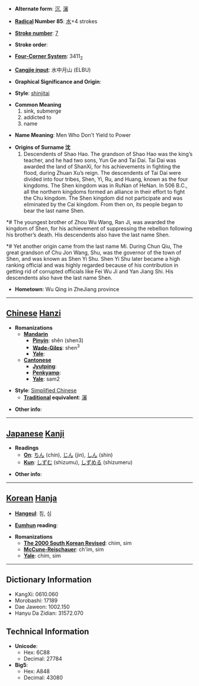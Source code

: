 * '''Alternate form''': [[沉]], [[瀋]]

* '''[[Wiktionary:Chinese radical index| Radical]] Number 85''': [[Wiktionary:Chinese radical index 水|水]]+4 strokes

* '''[[Wiktionary:Chinese total strokes index|Stroke number]]''': [[Wiktionary:Chinese total strokes index 7|7]]

* '''Stroke order''': 

* '''[[Wiktionary:Chinese four corner index|Four-Corner System]]''': 3411<sub>2</sub>

* '''[[Wiktionary:Chinese Cangjie index|Cangjie input]]''': 水中月山 (ELBU)

* '''Graphical Significance and Origin''': 

* '''Style''': [[shinjitai]] 

* '''Common Meaning'''
*# sink, submerge
*# addicted to
*# name

* '''Name Meaning''': Men Who Don't Yield to Power

* '''Origins of Surname 沈'''
*# Descendents of Shao Hao. The grandson of Shao Hao was the king’s teacher, and he had two sons, Yun Ge and Tai Dai. Tai Dai was awarded the land of ShanXi, for his achievements in fighting the flood, during Zhuan Xu’s reign. The descendents of Tai Dai were divided into four tribes, Shen, Yi, Ru, and Huang, known as the four kingdoms. The Shen kingdom was in RuNan of HeNan. In 506 B.C., all the northern kingdoms formed an alliance in their effort to fight the Chu kingdom. The Shen kingdom did not participate and was eliminated by the Cai kingdom. From then on, its people began to bear the last name Shen.

*# The youngest brother of Zhou Wu Wang, Ran Ji, was awarded the kingdom of Shen, for his achievement of suppressing the rebellion following his brother’s death. His descendents also have the last name Shen.

*# Yet another origin came from the last name Mi. During Chun Qiu, The great grandson of Chu Jon Wang, Shu, was the governor of the town of Shen, and was known as Shen Yi Shu. Shen Yi Shu later became a high ranking official and was highly regarded because of his contribution in getting rid of corrupted officials like Fei Wu Ji and Yan Jiang Shi. His descendents also have the last name Shen.

* '''Hometown''': Wu Qing in ZheJiang province

----

== [[Chinese]] [[Hanzi]] ==

* '''Romanizations'''
** '''[[Mandarin]]'''
*** '''[[Pinyin]]''': shěn (shen3)
*** '''[[Wade-Giles]]''': shen<sup>3</sup>
*** '''[[Yale]]''': 
** '''[[Cantonese]]'''
*** '''[[Jyutping]]''':
*** '''[[Penkyamp]]''': 
*** '''[[Yale]]''': sam2

* '''Style''': [[Simplified Chinese]] 
** '''[[Traditional Chinese|Traditional]] equivalent''': [[瀋]]

* '''Other info''': 

----

== [[Japanese]] [[Kanji]] ==

* '''Readings'''
** '''[[On]]''': [[ちん]] (chin), [[じん]] (jin), [[しん]] (shin)
** '''[[Kun]]''': [[しずむ]] (shizumu), [[しずめる]] (shizumeru)

* '''Other info''':  

----

== [[Korean]] [[Hanja]] ==

* '''[[Hangeul]]''': 침, 심

* '''[[Eumhun]] reading''': 

* '''Romanizations'''
** '''[[The 2000 South Korean Revised Romanization|The 2000 South Korean Revised]]''': chim, sim
** '''[[McCune-Reischauer]]''': ch'im, sim
** '''[[Yale]]''': chim, sim

----

== Dictionary Information ==

* KangXi: 0610.060
* Morobashi: 17189
* Dae Jaweon: 1002.150
* Hanyu Da Zidian: 31572.070

== Technical Information ==

* '''Unicode''':
** Hex: 6C88
** Decimal: 27784
* '''Big5''':
** Hex: A848
** Decimal: 43080